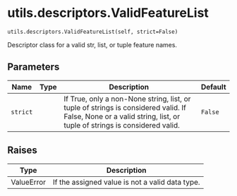 # utils.descriptors.ValidFeatureList { #caml.utils.descriptors.ValidFeatureList }

`utils.descriptors.ValidFeatureList(self, strict=False)`

Descriptor class for a valid str, list, or tuple feature names.

## Parameters

| Name     | Type   | Description                                                                                                                                                      | Default   |
|----------|--------|------------------------------------------------------------------------------------------------------------------------------------------------------------------|-----------|
| `strict` |        | If True, only a non-None string, list, or tuple of strings is considered valid. If False, None or a valid string, list, or tuple of strings is considered valid. | `False`   |

## Raises

| Type       | Description                                     |
|------------|-------------------------------------------------|
| ValueError | If the assigned value is not a valid data type. |